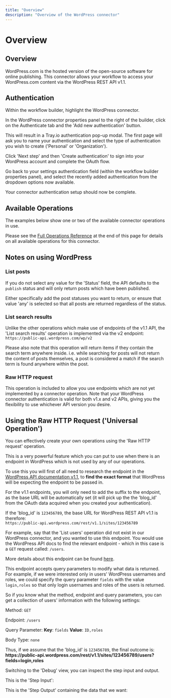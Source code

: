 ```yaml
---
title: "Overview"
description: "Overview of the WordPress connector"
---
```


# Overview

## Overview

WordPress.com is the hosted version of the open-source software for online publishing. This connector allows your workflow to access your WordPress.com content via the WordPress REST API v1.1.

## Authentication

Within the workflow builder, highlight the WordPress connector.

In the WordPress connector properties panel to the right of the builder, click on the Authenticate tab and the 'Add new authentication' button.

This will result in a Tray.io authentication pop-up modal. The first page will ask you to name your authentication and select the type of authentication you wish to create ('Personal' or 'Organization').

Click 'Next step' and then 'Create authentication' to sign into your WordPress account and complete the OAuth flow.

Go back to your settings authentication field (within the workflow builder properties panel), and select the recently added authentication from the dropdown options now available.

Your connector authentication setup should now be complete.

## Available Operations

The examples below show one or two of the available connector operations in use.

Please see the [Full Operations Reference](#operationsFull) at the end of this page for details on all available operations for this connector.

## Notes on using WordPress

### List posts

If you do not select any value for the 'Status' field, the API defaults to the `publish` status and will only return posts which have been published.

Either specifically add the post statuses you want to return, or ensure that value 'any' is selected so that all posts are returned regardless of the status.

### List search results

Unlike the other operations which make use of endpoints of the v1.1 API, the 'List search results' operation is implemented via the v2 endpoint:<br/>`https://public-api.wordpress.com/wp/v2`

Please also note that this operation will return items if they contain the search term anywhere inside. i.e. while searching for posts will not return the content of posts themselves, a post is considered a match if the search term is found anywhere within the post.

### Raw HTTP request

This operation is included to allow you use endpoints which are not yet implemented by a connector operation. Note that your WordPress connector authentication is valid for both v1.x and v2 APIs, giving you the flexibility to use whichever API version you desire.

## Using the Raw HTTP Request ('Universal Operation')

You can effectively create your own operations using the 'Raw HTTP request' operation.

This is a very powerful feature which you can put to use when there is an endpoint in WordPress which is not used by any of our operations.

To use this you will first of all need to research the endpoint in the [WordPress API documentation v1.1](https://developer.wordpress.com/docs/api/), to **find the exact format** that WordPress will be expecting the endpoint to be passed in.

For the v1.1 endpoints, you will only need to add the suffix to the endpoint, as the base URL will be automatically set (it will pick up the the 'blog_id' from the OAuth data acquired when you created your authentication).

If the 'blog_id' is `123456789`, the base URL for WordPress REST API v1.1 is therefore:<br/>`https://public-api.wordpress.com/rest/v1.1/sites/123456789`

For example, say that the 'List users' operation did not exist in our WordPress connector, and you wanted to use this endpoint. You would use the WordPress API docs to find the relevant endpoint - which in this case is a `GET` request called: `/users`.

More details about this endpoint can be found [here](https://developer.wordpress.com/docs/api/1.1/get/sites/%24site/users/).

This endpoint accepts query parameters to modify what data is returned. For example, if we were interested only in users' WordPress usernames and roles, we could specify the query parameter `fields` with the value `login,roles` so that only login usernames and roles of the users is returned.

So if you know what the method, endpoint and query parameters, you can get a collection of users' information with the following settings:

Method: `GET`

Endpoint: `/users`

Query Parameter: **Key**: `fields` **Value**: `ID,roles`

Body Type: `none`

Thus, if we assume that the 'blog_id' is `123456789`, the final outcome is:<br/>**https<!---->://public-api.wordpress.com/rest/v1.1/sites/123456789/users?fields=login,roles**

Switching to the 'Debug' view, you can inspect the step input and output.

This is the 'Step Input':<br/>

This is the 'Step Output' containing the data that we want:<br/>
